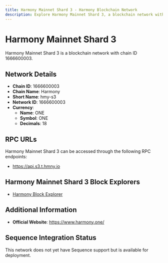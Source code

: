 ```yaml
--- 
title: Harmony Mainnet Shard 3 - Harmony Blockchain Network
description: Explore Harmony Mainnet Shard 3, a blockchain network with chain ID 1666600003. Learn about its native currency, ONE, and how to interact with the network.
---
```


# Harmony Mainnet Shard 3

Harmony Mainnet Shard 3 is a blockchain network with chain ID 1666600003.

## Network Details

- **Chain ID**: 1666600003
- **Chain Name**: Harmony
- **Short Name**: hmy-s3
- **Network ID**: 1666600003
- **Currency**: 
  - **Name**: ONE
  - **Symbol**: ONE
  - **Decimals**: 18

## RPC URLs

Harmony Mainnet Shard 3 can be accessed through the following RPC endpoints:

- https://api.s3.t.hmny.io

## Harmony Mainnet Shard 3 Block Explorers

- [Harmony Block Explorer](https://explorer.harmony.one/blocks/shard/3)

## Additional Information

- **Official Website**: https://www.harmony.one/

## Sequence Integration Status

This network does not yet have Sequence support but is available for deployment.

